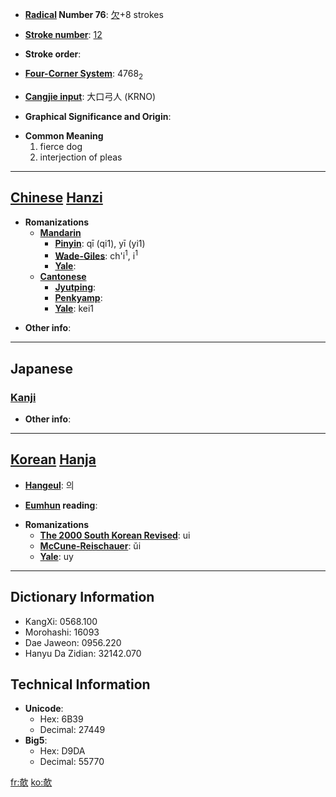 * '''[[Wiktionary:Chinese radical index| Radical]] Number 76''': [[Wiktionary:Chinese radical index 欠|欠]]+8 strokes

* '''[[Wiktionary:Chinese total strokes index|Stroke number]]''': [[Wiktionary:Chinese total strokes index 12|12]]

* '''Stroke order''': 

* '''[[Wiktionary:Chinese four corner index|Four-Corner System]]''': 4768<sub>2</sub>

* '''[[Wiktionary:Chinese Cangjie index|Cangjie input]]''': 大口弓人 (KRNO)

* '''Graphical Significance and Origin''': 

* '''Common Meaning'''
*#fierce dog
*# interjection of pleas


----

== [[Chinese]] [[Hanzi]] ==

* '''Romanizations'''
** '''[[Mandarin]]'''
*** '''[[Pinyin]]''': qī (qi1), yī (yi1)
*** '''[[Wade-Giles]]''': ch'i<sup>1</sup>, i<sup>1</sup>
*** '''[[Yale]]''': 
** '''[[Cantonese]]'''
*** '''[[Jyutping]]''':
*** '''[[Penkyamp]]''': 
*** '''[[Yale]]''': kei1

* '''Other info''': 

----

==Japanese==
===[[Kanji]]===
{{kanji|on readings=[[い]] (i), [[き]] (ki)
|kun readings=[[そばだつ]] (sobadatsu)
}}

* '''Other info''':  

----

== [[Korean]] [[Hanja]] ==

* '''[[Hangeul]]''': 의

* '''[[Eumhun]] reading''': 

* '''Romanizations'''
** '''[[The 2000 South Korean Revised Romanization|The 2000 South Korean Revised]]''': ui
** '''[[McCune-Reischauer]]''': ŭi
** '''[[Yale]]''': uy

----

== Dictionary Information ==

* KangXi: 0568.100
* Morohashi: 16093
* Dae Jaweon: 0956.220
* Hanyu Da Zidian: 32142.070

== Technical Information ==

* '''Unicode''':
** Hex: 6B39
** Decimal: 27449
* '''Big5''':
** Hex: D9DA
** Decimal: 55770

[[fr:欹]]
[[ko:欹]]